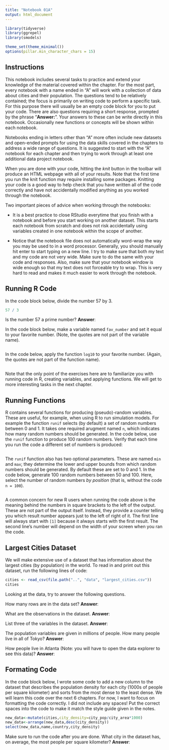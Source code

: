 ```yaml
---
title: "Notebook 01A"
output: html_document
---
```


```r
library(tidyverse)
library(ggrepel)
library(smodels)

theme_set(theme_minimal())
options(pillar.min_character_chars = 15)
```

## Instructions

This notebook includes several tasks to practice and extend your knowledge of
the material covered within the chapter. For the most part, every notebook with
a name ended in "A" will work with a collection of data about cities and their
population. The questions tend to be relatively contained; the focus is
primarily on writing code to perform a specific task. For this purpose there
will usually be an empty code block for you to put your code. There are also
questions requiring a short response, prompted by the phrase "**Answer:**".
Your answers to these can be write directly in this notebook. Occasionally
new functions or concepts will be shown within each notebook.

Notebooks ending in letters other than "A" more often include new datasets and
open-ended prompts for using the data skills covered in the chapters to address
a wide range of questions. It is suggested to start with the "A" notebook for
each chapter and then trying to work through at least one additional data
project notebook.

When you are done with your code, hitting the *knit* button in the toolbar will
produce an HTML webpage with all of your results. Note that the first time you
run the knit function may require installing some packages. Knitting your code
is a good way to help check that you have written all of the code correctly and
have not accidentally modified anything as you worked through the notebook.

Two important pieces of advice when working through the notebooks:

- It is a best practice to close RStudio everytime that you finish with a
notebook and before you start working on another dataset. This starts each
notebook from scratch and does not risk accidentally using variables created in
one notebook within the scope of another.

- Notice that the notebook file does not automatically word-wrap the way you
may be used to in a word processor. Generally, you should manually hit enter to
start typing on a new line. I try to make sure that both my text and my code are
not very wide. Make sure to do the same with your code and responses. Also, make
sure that your notebook window is wide enough so that my text does not forceable
try to wrap. This is very hard to read and makes it much easier to work through
the notebook.

## Running R Code

In the code block below, divide the number 57 by 3.

```r
57 / 3
```

Is the number 57 a prime number? **Answer**:

In the code block below, make a variable named `fav_number` and set it equal to
your favorite number. (Note, the quotes are not part of the variable name).

```r

```

In the code below, apply the function `log10` to your favorite number. (Again, the
quotes are not part of the function name).

```r

```

Note that the only point of the exercises here are to familiarize you with running
code in R, creating variables, and applying functions. We will get to more
interesting  tasks in the next chapter.

## Running Functions

R contains several functions for producing (pseudo)-random variables. These are
useful, for example, when using R to run simulation models. For example the
function `runif` selects (by default) a set of random numbers between 0 and 1.
It takes one required arugment named `n`, which indicates how many random numbers
should be generated. In the code below, use the `runif` function to produce 100
random numbers. Verify that each time you run the code a different set of 
numbers is produced:

```r

```

The `runif` function also has two optional parameters. These are named `min` and
`max`; they determine the lower and upper bounds from which random numbers should
be generated. By default these are set to 0 and 1. In the code below, generate 100
random numbers between 50 and 100. Here, select the number of random numbers
*by position* (that is, without the code `n = 100`).

```r

```

A common concern for new R users when running the code above is the meaning behind
the numbers in square brackets to the left of the output. These are not part of the
output itself. Instead, they provide a counter telling you which result number appears
just to the left of right of it. The first line will always start with `[1]` because 
it always starts with the first result. The second line's number will depend on the
width of your screen when you ran the code.

## Largest Cities Dataset

We will make extensive use of a dataset that has information about the largest
cities (by population) in the world. To read in and print out this dataset, run
the following lines of code:

```r
cities <- read_csv(file.path("..", "data", "largest_cities.csv"))
cities
```

Looking at the data, try to answer the following questions.

How many rows are in the data set? **Answer**:

What are the observations in the dataset. **Answer**:

List three of the variables in the dataset. **Answer**:

The population variables are given in millions of people. How many
people live in all of Tokyo? **Answer**:

How people live in Atlanta (Note: you will have to open the data
explorer to see this data)? **Answer**:

## Formating Code

In the code block below, I wrote some code to add a new column to the dataset
that describes the population density for each city (1000s of people per square
kilometer) and sorts from the most dense to the least dense. We will learn
this code over the next 6 chapters. For now, I want to focus on formatting
the code correctly. I did not include any spaces! Put the correct spaces into
the code to make it match the style guide given in the notes.

```r
new_data<-mutate(cities,city_density=city_pop/city_area*1000)
new_data<-arrange(new_data,desc(city_density))
select(new_data,name,country,city_density)
```

Make sure to run the code after you are done. What city in the dataset has, on
average, the most people per square kilometer? **Answer**:
